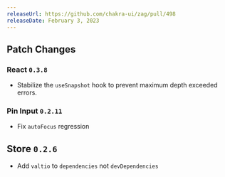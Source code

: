 ```yaml
---
releaseUrl: https://github.com/chakra-ui/zag/pull/498
releaseDate: February 3, 2023
---
```


## Patch Changes

### React `0.3.8`

- Stabilize the `useSnapshot` hook to prevent maximum depth exceeded errors.

### Pin Input `0.2.11`

- Fix `autoFocus` regression

## Store `0.2.6`

- Add `valtio` to `dependencies` not `devDependencies`
